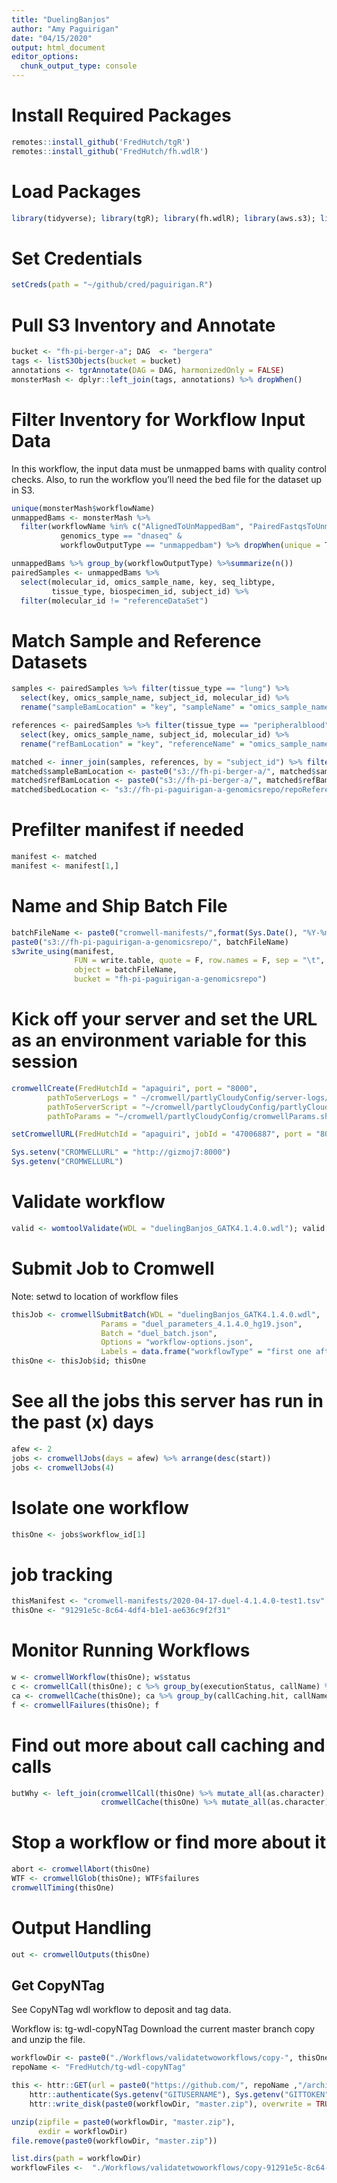 ```yaml
---
title: "DuelingBanjos"
author: "Amy Paguirigan"
date: "04/15/2020"
output: html_document
editor_options: 
  chunk_output_type: console
---
```

# Install Required Packages
```r
remotes::install_github('FredHutch/tgR')
remotes::install_github('FredHutch/fh.wdlR')
```

# Load Packages
```r
library(tidyverse); library(tgR); library(fh.wdlR); library(aws.s3); library(httr)
```

# Set Credentials
```r
setCreds(path = "~/github/cred/paguirigan.R") 
```

# Pull S3 Inventory and Annotate
```r
bucket <- "fh-pi-berger-a"; DAG  <- "bergera"
tags <- listS3Objects(bucket = bucket)
annotations <- tgrAnnotate(DAG = DAG, harmonizedOnly = FALSE)
monsterMash <- dplyr::left_join(tags, annotations) %>% dropWhen()
```

# Filter Inventory for Workflow Input Data
In this workflow, the input data must be unmapped bams with quality control checks.  Also, to run the workflow you'll need the bed file for the dataset up in S3.  
```r
unique(monsterMash$workflowName)
unmappedBams <- monsterMash %>% 
  filter(workflowName %in% c("AlignedToUnMappedBam", "PairedFastqsToUnmappedBam") & 
           genomics_type == "dnaseq" & 
           workflowOutputType == "unmappedbam") %>% dropWhen(unique = T)

unmappedBams %>% group_by(workflowOutputType) %>%summarize(n())
pairedSamples <- unmappedBams %>% 
  select(molecular_id, omics_sample_name, key, seq_libtype, 
         tissue_type, biospecimen_id, subject_id) %>% 
  filter(molecular_id != "referenceDataSet")

```

# Match Sample and Reference Datasets
```r
samples <- pairedSamples %>% filter(tissue_type == "lung") %>% 
  select(key, omics_sample_name, subject_id, molecular_id) %>%
  rename("sampleBamLocation" = "key", "sampleName" = "omics_sample_name")

references <- pairedSamples %>% filter(tissue_type == "peripheralblood") %>% 
  select(key, omics_sample_name, subject_id, molecular_id) %>% 
  rename("refBamLocation" = "key", "referenceName" = "omics_sample_name", "ref_molecular_id" = "molecular_id")

matched <- inner_join(samples, references, by = "subject_id") %>% filter(subject_id != "blinded")# Check here that all is as it should be.  
matched$sampleBamLocation <- paste0("s3://fh-pi-berger-a/", matched$sampleBamLocation)
matched$refBamLocation <- paste0("s3://fh-pi-berger-a/", matched$refBamLocation)
matched$bedLocation <- "s3://fh-pi-paguirigan-a-genomicsrepo/repoReferenceData/bedFiles/dfci-v5Oncopanel3.1/Exome_Plus_POPv3.1_SV_ONLY_3191451_Covered_hg19-tabbed.bed"

```

# Prefilter manifest if needed
```r
manifest <- matched
manifest <- manifest[1,]
```

# Name and Ship Batch File
```r
batchFileName <- paste0("cromwell-manifests/",format(Sys.Date(), "%Y-%m-%d-"), "duel-4.1.4.0-test1.tsv")
paste0("s3://fh-pi-paguirigan-a-genomicsrepo/", batchFileName)
s3write_using(manifest,
              FUN = write.table, quote = F, row.names = F, sep = "\t",
              object = batchFileName,
              bucket = "fh-pi-paguirigan-a-genomicsrepo")

```
# Kick off your server and set the URL as an environment variable for this session
```r
cromwellCreate(FredHutchId = "apaguiri", port = "8000",
        pathToServerLogs = " ~/cromwell/partlyCloudyConfig/server-logs/partly-v49-%A.txt",
        pathToServerScript = "~/cromwell/partlyCloudyConfig/partlyCloudy.sh",
        pathToParams = "~/cromwell/partlyCloudyConfig/cromwellParams.sh")

setCromwellURL(FredHutchId = "apaguiri", jobId = "47006887", port = "8000")

Sys.setenv("CROMWELLURL" = "http://gizmoj7:8000")
Sys.getenv("CROMWELLURL")
```
# Validate workflow
```r
valid <- womtoolValidate(WDL = "duelingBanjos_GATK4.1.4.0.wdl"); valid[["errors"]]; valid$isRunnableWorkflow
```


# Submit Job to Cromwell
Note: setwd to location of workflow files
```r
thisJob <- cromwellSubmitBatch(WDL = "duelingBanjos_GATK4.1.4.0.wdl",
                    Params = "duel_parameters_4.1.4.0_hg19.json",
                    Batch = "duel_batch.json",
                    Options = "workflow-options.json",
                    Labels = data.frame("workflowType" = "first one after v10 4.1.4.0"))
thisOne <- thisJob$id; thisOne
```


# See all the  jobs this server has run in the past (x) days
```r
afew <- 2
jobs <- cromwellJobs(days = afew) %>% arrange(desc(start))
jobs <- cromwellJobs(4)
```

# Isolate one workflow
```r

thisOne <- jobs$workflow_id[1]
```

# job tracking
```r
thisManifest <- "cromwell-manifests/2020-04-17-duel-4.1.4.0-test1.tsv"
thisOne <- "91291e5c-8c64-4df4-b1e1-ae636c9f2f31"

```

# Monitor Running Workflows
```r
w <- cromwellWorkflow(thisOne); w$status
c <- cromwellCall(thisOne); c %>% group_by(executionStatus, callName) %>% summarize(status = n())
ca <- cromwellCache(thisOne); ca %>% group_by(callCaching.hit, callName) %>% summarize(hits = n())
f <- cromwellFailures(thisOne); f
```

# Find out more about call caching and calls
```r
butWhy <- left_join(cromwellCall(thisOne) %>% mutate_all(as.character), 
                    cromwellCache(thisOne) %>% mutate_all(as.character)); butWhy %>% group_by(callName, executionStatus, callCaching.hit) %>% summarize(hits = n()) %>% arrange(desc(executionStatus))
```

# Stop a workflow or find more about it
```r
abort <- cromwellAbort(thisOne)
WTF <- cromwellGlob(thisOne); WTF$failures
cromwellTiming(thisOne)
```

# Output Handling
```r
out <- cromwellOutputs(thisOne) 
```

## Get CopyNTag
See CopyNTag wdl workflow to deposit and tag data.  

Workflow is:  tg-wdl-copyNTag
Download the current master branch copy and unzip the file. 
```r
workflowDir <- paste0("./Workflows/validatetwoworkflows/copy-", thisOne, "/")
repoName <- "FredHutch/tg-wdl-copyNTag"

this <- httr::GET(url = paste0("https://github.com/", repoName ,"/archive/master.zip"),
    httr::authenticate(Sys.getenv("GITUSERNAME"), Sys.getenv("GITTOKEN")),
    httr::write_disk(paste0(workflowDir, "master.zip"), overwrite = TRUE))

unzip(zipfile = paste0(workflowDir, "master.zip"),
      exdir = workflowDir)
file.remove(paste0(workflowDir, "master.zip"))

list.dirs(path = workflowDir)
workflowFiles <-  "./Workflows/validatetwoworkflows/copy-91291e5c-8c64-4df4-b1e1-ae636c9f2f31//gizmo"
```



